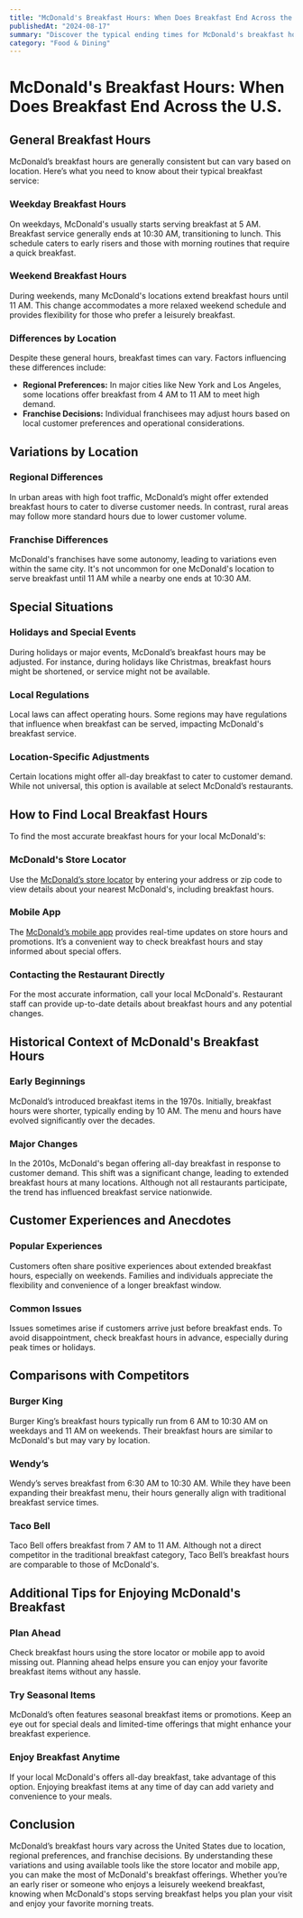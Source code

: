 ```yaml
---
title: "McDonald's Breakfast Hours: When Does Breakfast End Across the U.S."
publishedAt: "2024-08-17"
summary: "Discover the typical ending times for McDonald's breakfast hours across the United States, with tips on how to find the most accurate information for your local restaurant."
category: "Food & Dining"
---
```


# McDonald's Breakfast Hours: When Does Breakfast End Across the U.S.


## General Breakfast Hours

McDonald’s breakfast hours are generally consistent but can vary based on location. Here’s what you need to know about their typical breakfast service:

### Weekday Breakfast Hours

On weekdays, McDonald's usually starts serving breakfast at 5 AM. Breakfast service generally ends at 10:30 AM, transitioning to lunch. This schedule caters to early risers and those with morning routines that require a quick breakfast.

### Weekend Breakfast Hours

During weekends, many McDonald's locations extend breakfast hours until 11 AM. This change accommodates a more relaxed weekend schedule and provides flexibility for those who prefer a leisurely breakfast.

### Differences by Location

Despite these general hours, breakfast times can vary. Factors influencing these differences include:

- **Regional Preferences:** In major cities like New York and Los Angeles, some locations offer breakfast from 4 AM to 11 AM to meet high demand.
- **Franchise Decisions:** Individual franchisees may adjust hours based on local customer preferences and operational considerations.

## Variations by Location

### Regional Differences

In urban areas with high foot traffic, McDonald’s might offer extended breakfast hours to cater to diverse customer needs. In contrast, rural areas may follow more standard hours due to lower customer volume.

### Franchise Differences

McDonald's franchises have some autonomy, leading to variations even within the same city. It's not uncommon for one McDonald's location to serve breakfast until 11 AM while a nearby one ends at 10:30 AM.

## Special Situations

### Holidays and Special Events

During holidays or major events, McDonald’s breakfast hours may be adjusted. For instance, during holidays like Christmas, breakfast hours might be shortened, or service might not be available.

### Local Regulations

Local laws can affect operating hours. Some regions may have regulations that influence when breakfast can be served, impacting McDonald's breakfast service.

### Location-Specific Adjustments

Certain locations might offer all-day breakfast to cater to customer demand. While not universal, this option is available at select McDonald’s restaurants.

## How to Find Local Breakfast Hours

To find the most accurate breakfast hours for your local McDonald's:

### McDonald's Store Locator

Use the [McDonald’s store locator](https://www.mcdonalds.com/us/en-us/restaurant-locator.html) by entering your address or zip code to view details about your nearest McDonald's, including breakfast hours.

### Mobile App

The [McDonald’s mobile app](https://www.mcdonalds.com/us/en-us/mobile-app.html) provides real-time updates on store hours and promotions. It’s a convenient way to check breakfast hours and stay informed about special offers.

### Contacting the Restaurant Directly

For the most accurate information, call your local McDonald's. Restaurant staff can provide up-to-date details about breakfast hours and any potential changes.

## Historical Context of McDonald's Breakfast Hours

### Early Beginnings

McDonald’s introduced breakfast items in the 1970s. Initially, breakfast hours were shorter, typically ending by 10 AM. The menu and hours have evolved significantly over the decades.

### Major Changes

In the 2010s, McDonald's began offering all-day breakfast in response to customer demand. This shift was a significant change, leading to extended breakfast hours at many locations. Although not all restaurants participate, the trend has influenced breakfast service nationwide.

## Customer Experiences and Anecdotes

### Popular Experiences

Customers often share positive experiences about extended breakfast hours, especially on weekends. Families and individuals appreciate the flexibility and convenience of a longer breakfast window.

### Common Issues

Issues sometimes arise if customers arrive just before breakfast ends. To avoid disappointment, check breakfast hours in advance, especially during peak times or holidays.

## Comparisons with Competitors

### Burger King

Burger King’s breakfast hours typically run from 6 AM to 10:30 AM on weekdays and 11 AM on weekends. Their breakfast hours are similar to McDonald's but may vary by location.

### Wendy’s

Wendy’s serves breakfast from 6:30 AM to 10:30 AM. While they have been expanding their breakfast menu, their hours generally align with traditional breakfast service times.

### Taco Bell

Taco Bell offers breakfast from 7 AM to 11 AM. Although not a direct competitor in the traditional breakfast category, Taco Bell’s breakfast hours are comparable to those of McDonald's.

## Additional Tips for Enjoying McDonald's Breakfast

### Plan Ahead

Check breakfast hours using the store locator or mobile app to avoid missing out. Planning ahead helps ensure you can enjoy your favorite breakfast items without any hassle.

### Try Seasonal Items

McDonald’s often features seasonal breakfast items or promotions. Keep an eye out for special deals and limited-time offerings that might enhance your breakfast experience.

### Enjoy Breakfast Anytime

If your local McDonald's offers all-day breakfast, take advantage of this option. Enjoying breakfast items at any time of day can add variety and convenience to your meals.

## Conclusion

McDonald’s breakfast hours vary across the United States due to location, regional preferences, and franchise decisions. By understanding these variations and using available tools like the store locator and mobile app, you can make the most of McDonald's breakfast offerings. Whether you’re an early riser or someone who enjoys a leisurely weekend breakfast, knowing when McDonald's stops serving breakfast helps you plan your visit and enjoy your favorite morning treats.


